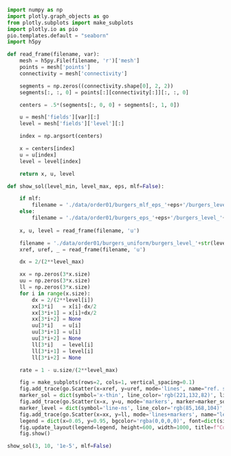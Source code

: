 ```python
import numpy as np
import plotly.graph_objects as go
from plotly.subplots import make_subplots
import plotly.io as pio
pio.templates.default = "seaborn"
import h5py

def read_frame(filename, var):
    mesh = h5py.File(filename, 'r')['mesh']
    points = mesh['points']
    connectivity = mesh['connectivity']

    segments = np.zeros((connectivity.shape[0], 2, 2))
    segments[:, :, 0] = points[:][connectivity[:]][:, :, 0]

    centers = .5*(segments[:, 0, 0] + segments[:, 1, 0])

    u = mesh['fields'][var][:]
    level = mesh['fields']['level'][:]

    index = np.argsort(centers)

    x = centers[index]
    u = u[index]
    level = level[index]

    return x, u, level

def show_sol(level_min, level_max, eps, mlf=False):

    if mlf:
        filename = './data/order01/burgers_mlf_eps_'+eps+'/burgers_level_'+str(level_min)+'_'+str(level_max)+'.h5'
    else:
        filename = './data/order01/burgers_eps_'+eps+'/burgers_level_'+str(level_min)+'_'+str(level_max)+'.h5'
        
    x, u, level = read_frame(filename, 'u')

    filename = './data/order01/burgers_uniform/burgers_level_'+str(level_max)+'_'+str(level_max)+'.h5'
    xref, uref, _ = read_frame(filename, 'u')

    dx = 2/(2**level_max)

    xx = np.zeros(3*x.size)
    uu = np.zeros(3*x.size) 
    ll = np.zeros(3*x.size) 
    for i in range(x.size):
        dx = 2/(2**level[i])
        xx[3*i]   = x[i]-dx/2
        xx[3*i+1] = x[i]+dx/2
        xx[3*i+2] = None
        uu[3*i]   = u[i]
        uu[3*i+1] = u[i]
        uu[3*i+2] = None
        ll[3*i]   = level[i]
        ll[3*i+1] = level[i]
        ll[3*i+2] = None

    rate = 1 - u.size/(2**level_max)

    fig = make_subplots(rows=2, cols=1, vertical_spacing=0.1)
    fig.add_trace(go.Scatter(x=xref, y=uref, mode='lines', name="ref. sol."), row=1, col=1)
    marker_sol = dict(symbol='x-thin', line_color='rgb(221,132,82)', line_width=1, size=5) 
    fig.add_trace(go.Scatter(x=x, y=u, mode='markers', marker=marker_sol, name="sol"), row=1, col=1)
    marker_level = dict(symbol='line-ns', line_color='rgb(85,168,104)', line_width=1, size=5) 
    fig.add_trace(go.Scatter(x=xx, y=ll, mode='lines+markers', name="level", marker=marker_level), row=2, col=1)
    legend = dict(x=0.05, y=0.95, bgcolor='rgba(0,0,0,0)', font=dict(size=14))
    fig.update_layout(legend=legend, height=600, width=1000, title=f"Compression rate = {rate}, eps = {eps}, Tf=0.6, min level={level_min}, max level={level_max}")
    fig.show()

show_sol(3, 10, '1e-5', mlf=False)
```